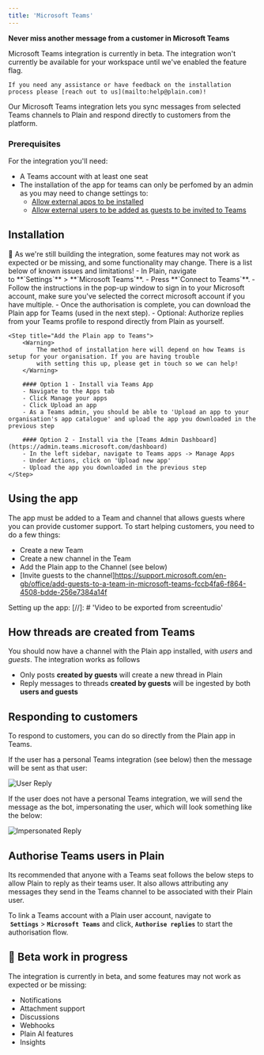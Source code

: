 ```yaml
---
title: 'Microsoft Teams'
---
```


**Never miss another message from a customer in Microsoft Teams**

<Warning>
    Microsoft Teams integration is currently in beta. The integration won't currently be available for your workspace until we've enabled the feature flag.

    If you need any assistance or have feedback on the installation process please [reach out to us](mailto:help@plain.com)!

</Warning>

Our Microsoft Teams integration lets you sync messages from selected Teams channels to Plain and respond directly to customers from the platform.

### Prerequisites

For the integration you'll need:

- A Teams account with at least one seat
- The installation of the app for teams can only be perfomed by an admin as you may need to change settings to:
  - [Allow external apps to be installed](https://learn.microsoft.com/en-us/microsoft-365/admin/manage/external-app-setup?view=o365-worldwide)
  - [Allow external users to be added as guests to be invited to Teams](https://learn.microsoft.com/en-us/microsoft-365/solutions/collaborate-as-team)

## Installation

<Warning>
  🚧 As we're still building the integration, some features may not work as expected or be missing, and
  some functionality may change. There is a list below of known issues and limitations!
</Warning>

<Steps>
    <Step title="Connect your Plain workspace to Teams">
        - In Plain, navigate to **`Settings`** > **`Microsoft Teams`**.
        - Press **`Connect to Teams`**.
        - Follow the instructions in the pop-up window to sign in to your Microsoft account, make sure you've selected the correct
        microsoft account if you have multiple.
        - Once the authorisation is complete, you can download the Plain app for Teams (used in the next step).
        - Optional: Authorize replies from your Teams profile to respond directly from Plain as yourself.
    </Step>

    <Step title="Add the Plain app to Teams">
        <Warning>
            The method of installation here will depend on how Teams is setup for your organisation. If you are having trouble
            with setting this up, please get in touch so we can help!
        </Warning>

        #### Option 1 - Install via Teams App
        - Navigate to the Apps tab
        - Click Manage your apps
        - Click Upload an app
        - As a Teams admin, you should be able to 'Upload an app to your organisation's app catalogue' and upload the app you downloaded in the previous step

        #### Option 2 - Install via the [Teams Admin Dashboard](https://admin.teams.microsoft.com/dashboard)
        - In the left sidebar, navigate to Teams apps -> Manage Apps
        - Under Actions, click on 'Upload new app'
        - Upload the app you downloaded in the previous step
    </Step>

</Steps>

## Using the app

The app must be added to a Team and channel that allows guests where you can provide customer support. To start helping customers, you need to do a few things:

- Create a new Team
- Create a new channel in the Team
- Add the Plain app to the Channel (see below)
- [Invite guests to the channel]https://support.microsoft.com/en-gb/office/add-guests-to-a-team-in-microsoft-teams-fccb4fa6-f864-4508-bdde-256e7384a14f

Setting up the app:
[//]: # 'Video to be exported from screentudio'

## How threads are created from Teams

You should now have a channel with the Plain app installed, with _users_ and _guests_. The integration works as follows

- Only posts **created by guests** will create a new thread in Plain
- Reply messages to threads **created by guests** will be ingested by both **users and guests**

## Responding to customers

To respond to customers, you can do so directly from the Plain app in Teams.

If the user has a personal Teams integration (see below) then the message will be sent as that user:

![User Reply](/public/images/ms-teams-int-user-reply.png)

If the user does not have a personal Teams integration, we will send the message as the bot, impersonating the user, which will look something like the below:

![Impersonated Reply](/public/images/ms-teams-int-impersonated-reply.png)

## Authorise Teams users in Plain

Its recommended that anyone with a Teams seat follows the below steps to allow Plain to reply as their teams user. It also allows attributing any messages they send in the Teams channel to be associated with their Plain user.

To link a Teams account with a Plain user account, navigate to  **`Settings`** > **`Microsoft Teams`** and click, **`Authorise replies`** to start the authorisation flow.


##  🚧 Beta work in progress
 The integration is currently in beta, and some features may not work as expected or be missing:

- Notifications
- Attachment support
- Discussions
- Webhooks
- Plain AI features
- Insights
